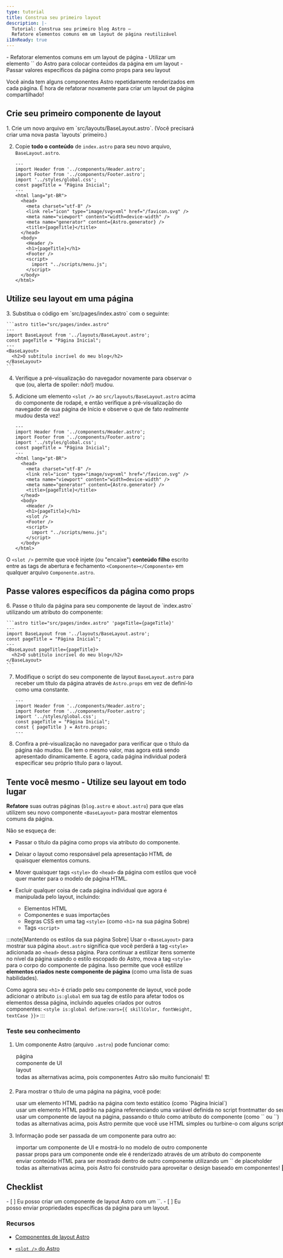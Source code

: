 ```yaml
---
type: tutorial
title: Construa seu primeiro layout
description: |-
  Tutorial: Construa seu primeiro blog Astro —
  Refatore elementos comuns em um layout de página reutilizável
i18nReady: true
---
```



<PreCheck>
  - Refatorar elementos comuns em um layout de página
  - Utilizar um elemento `<slot />` do Astro para colocar conteúdos da página em um layout
  - Passar valores específicos da página como props para seu layout
</PreCheck>

Você ainda tem alguns componentes Astro repetidamente renderizados em cada página. É hora de refatorar novamente para criar um layout de página compartilhado!

## Crie seu primeiro componente de layout

<Steps>
1. Crie um novo arquivo em `src/layouts/BaseLayout.astro`. (Você precisará criar uma nova pasta `layouts` primeiro.)

2. Copie **todo o conteúdo** de `index.astro` para seu novo arquivo, `BaseLayout.astro`.

    ```astro title="src/layouts/BaseLayout.astro"
    ---
    import Header from '../components/Header.astro';
    import Footer from '../components/Footer.astro';
    import '../styles/global.css';
    const pageTitle = "Página Inicial";
    ---
    <html lang="pt-BR">
      <head>
        <meta charset="utf-8" />
        <link rel="icon" type="image/svg+xml" href="/favicon.svg" />
        <meta name="viewport" content="width=device-width" />
        <meta name="generator" content={Astro.generator} />
        <title>{pageTitle}</title>
      </head>
      <body>
        <Header />
        <h1>{pageTitle}</h1>
        <Footer />
        <script>
          import "../scripts/menu.js";
        </script>
      </body>
    </html>
    ```
  </Steps>

## Utilize seu layout em uma página

<Steps>
3. Substitua o código em `src/pages/index.astro` com o seguinte:

    ```astro title="src/pages/index.astro"
    ---
    import BaseLayout from '../layouts/BaseLayout.astro';
    const pageTitle = "Página Inicial";
    ---
    <BaseLayout>
      <h2>O subtítulo incrível do meu blog</h2>
    </BaseLayout>
    ```
 
4. Verifique a pré-visualização do navegador novamente para observar o que (ou, alerta de spoiler: _não_!) mudou.
    
5. Adicione um elemento `<slot />` ao `src/layouts/BaseLayout.astro` acima do componente de rodapé, e então verifique a pré-visualização do navegador de sua página de Início e observe o que de fato _realmente_ mudou desta vez!

    ```astro title="src/layouts/BaseLayout.astro" ins={18}
    ---
    import Header from '../components/Header.astro';
    import Footer from '../components/Footer.astro';
    import '../styles/global.css';
    const pageTitle = "Página Inicial";
    ---
    <html lang="pt-BR">
      <head>
        <meta charset="utf-8" />
        <link rel="icon" type="image/svg+xml" href="/favicon.svg" />
        <meta name="viewport" content="width=device-width" />
        <meta name="generator" content={Astro.generator} />
        <title>{pageTitle}</title>
      </head>
      <body>
        <Header />
        <h1>{pageTitle}</h1>
        <slot />
        <Footer />
        <script>
          import "../scripts/menu.js";
        </script>
      </body>
    </html>
    ```
  </Steps>

 O `<slot />` permite que você injete (ou "encaixe") **conteúdo filho** escrito entre as tags de abertura e fechamento `<Componente></Componente>` em qualquer arquivo `Componente.astro`.

## Passe valores específicos da página como props

<Steps>
6. Passe o título da página para seu componente de layout de `index.astro` utilizando um atributo do componente:

    ```astro title="src/pages/index.astro" 'pageTitle={pageTitle}'
    ---
    import BaseLayout from '../layouts/BaseLayout.astro';
    const pageTitle = "Página Inicial";
    ---
    <BaseLayout pageTitle={pageTitle}>
      <h2>O subtítulo incrível do meu blog</h2>
    </BaseLayout>
    ```

7. Modifique o script do seu componente de layout `BaseLayout.astro` para receber um título da página através de `Astro.props` em vez de definí-lo como uma constante.

    ```astro title="src/layouts/BaseLayout.astro" del={5} ins={6}
    ---
    import Header from '../components/Header.astro';
    import Footer from '../components/Footer.astro';
    import '../styles/global.css';
    const pageTitle = "Página Inicial";
    const { pageTitle } = Astro.props;
    ---
    ```

8. Confira a pré-visualização no navegador para verificar que o título da página não mudou. Ele tem o mesmo valor, mas agora está sendo apresentado dinamicamente. E agora, cada página individual poderá especificar seu próprio título para o layout.
</Steps>

<Box icon="puzzle-piece">

## Tente você mesmo - Utilize seu layout em todo lugar

**Refatore** suas outras páginas (`blog.astro` e `about.astro`) para que elas utilizem seu novo componente `<BaseLayout>` para mostrar elementos comuns da página.

Não se esqueça de:

- Passar o título da página como props via atributo do componente.

- Deixar o layout como responsável pela apresentação HTML de quaisquer elementos comuns.

- Mover quaisquer tags `<style>` do `<head>` da página com estilos que você quer manter para o modelo de página HTML.

- Excluir qualquer coisa de cada página individual que agora é manipulada pelo layout, incluindo:

  - Elementos HTML
  - Componentes e suas importações
  - Regras CSS em uma tag `<style>` (como `<h1>` na sua página Sobre)
  - Tags `<script>`

:::note[Mantendo os estilos da sua página Sobre]
Usar o `<BaseLayout>` para mostrar sua página `about.astro` significa que você perderá a tag `<style>` adicionada ao `<head>` dessa página. Para continuar a estilizar itens somente no nível da página usando o estilo escopado do Astro, mova a tag `<style>` para o corpo do componente de página. Isso permite que você estilize **elementos criados neste componente de página** (como uma lista de suas habilidades).
  
Como agora seu `<h1>` é criado pelo seu componente de layout, você pode adicionar o atributo `is:global` em sua tag de estilo para afetar todos os elementos dessa página, incluindo aqueles criados por outros componentes: `<style is:global define:vars={{ skillColor, fontWeight, textCase }}>`
:::
</Box>



<Box icon="question-mark">

### Teste seu conhecimento

1. Um componente Astro (arquivo `.astro`) pode funcionar como:

    <MultipleChoice>
      <Option>página</Option>
      <Option>componente de UI</Option>
      <Option>layout</Option>
      <Option isCorrect>todas as alternativas acima, pois componentes Astro são muito funcionais! 🏗️</Option>
    </MultipleChoice>

2. Para mostrar o título de uma página na página, você pode:

    <MultipleChoice>
      <Option>
        usar um elemento HTML padrão na página com texto estático (como `<h1>Página Inicial</h1>`)
      </Option>
      <Option>
        usar um elemento HTML padrão na página referenciando uma variável definida no script frontmatter do seu componente (como `<h1>{tituloPagina}</h1>`)
      </Option>
      <Option>
        usar um componente de layout na página, passando o título como atributo do componente (como `<BaseLayout titulo="Página Inicial" />` ou `<BaseLayout titulo={tituloPagina} />`)
      </Option>
      <Option isCorrect>
        todas as alternativas acima, pois Astro permite que você use HTML simples ou turbine-o com alguns scripts e componentes! 💪
      </Option>
    </MultipleChoice>

3. Informação pode ser passada de um componente para outro ao:

    <MultipleChoice>
      <Option>
        importar um componente de UI e mostrá-lo no modelo de outro componente
      </Option>
      <Option>
        passar props para um componente onde ele é renderizado através de um atributo do componente
      </Option>
      <Option>
        enviar conteúdo HTML para ser mostrado dentro de outro componente utilizando um `<slot />` de placeholder
      </Option>
      <Option isCorrect>
        todas as alternativas acima, pois Astro foi construido para aproveitar o design baseado em componentes! 🧩
      </Option>
    </MultipleChoice>

</Box>

<Box icon="check-list">

## Checklist

<Checklist>
- [ ] Eu posso criar um componente de layout Astro com um `<slot />`.
- [ ] Eu posso enviar propriedades específicas da página para um layout.
</Checklist>
</Box>

### Recursos

- [Componentes de layout Astro](/pt-br/basics/layouts/)

- [`<slot />` do Astro](/pt-br/basics/astro-components/#slots)
